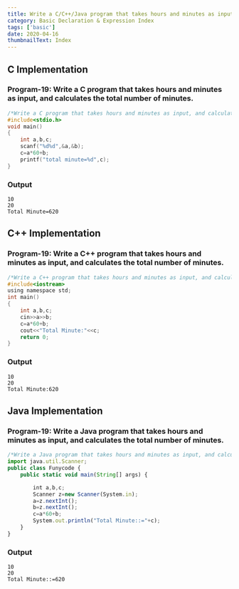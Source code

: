 ```yaml
---
title: Write a C/C++/Java program that takes hours and minutes as input, and calculates the total number of minutes.
category: Basic Declaration & Expression Index
tags: ['basic']
date: 2020-04-16
thumbnailText: Index
---
```


## C Implementation
### Program-19: Write a C program that takes hours and minutes as input, and calculates the total number of minutes.
```c
/*Write a C program that takes hours and minutes as input, and calculates the total number of minutes.*/
#include<stdio.h>
void main()
{
    int a,b,c;
    scanf("%d%d",&a,&b);
    c=a*60+b;
    printf("total minute=%d",c);
}
```
### Output
```
10
20
Total Minute=620
```

## C++ Implementation
### Program-19: Write a C++ program that takes hours and minutes as input, and calculates the total number of minutes.
```c
/*Write a C++ program that takes hours and minutes as input, and calculates the total number of minutes.*/
#include<iostream>
using namespace std;
int main()
{
    int a,b,c;
    cin>>a>>b;
    c=a*60+b;
    cout<<"Total Minute:"<<c;
    return 0;
}
```
### Output
```
10
20
Total Minute:620
```

## Java Implementation
### Program-19: Write a Java program that takes hours and minutes as input, and calculates the total number of minutes.
```js
/*Write a Java program that takes hours and minutes as input, and calculates the total number of minutes.*/
import java.util.Scanner;
public class Funycode {
    public static void main(String[] args) {

        int a,b,c;
        Scanner z=new Scanner(System.in);
        a=z.nextInt();
        b=z.nextInt();
        c=a*60+b;
        System.out.println("Total Minute::="+c);
    }
}
```
### Output
```
10
20
Total Minute::=620
```
